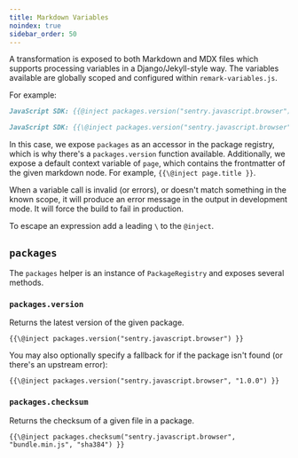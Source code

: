 ```yaml
---
title: Markdown Variables
noindex: true
sidebar_order: 50
---
```


A transformation is exposed to both Markdown and MDX files which supports processing variables in a Django/Jekyll-style way.
The variables available are globally scoped and configured within `remark-variables.js`.

For example:

```markdown {tabTitle:Replacment}
JavaScript SDK: {{@inject packages.version("sentry.javascript.browser") }}
```

```markdown {tabTitle:Source}
JavaScript SDK: {{\@inject packages.version("sentry.javascript.browser") }}
```

In this case, we expose `packages` as an accessor in the package registry, which is why there's a `packages.version` function available. Additionally, we expose a default context variable of `page`, which contains the frontmatter of the given markdown node. For example, `{{\@inject page.title }}`.

When a variable call is invalid (or errors), or doesn't match something in the known scope, it will produce an error message in the output in development mode. It will force the build to fail in production.

To escape an expression add a leading `\` to the `@inject`.

## `packages`

The `packages` helper is an instance of `PackageRegistry` and exposes several methods.

### `packages.version`

Returns the latest version of the given package.

```text {tabTitle:Source}
{{\@inject packages.version("sentry.javascript.browser") }}
```

You may also optionally specify a fallback for if the package isn't found (or there's an upstream error):

```text {tabTitle:Source}
{{\@inject packages.version("sentry.javascript.browser", "1.0.0") }}
```

### `packages.checksum`

Returns the checksum of a given file in a package.

```text {tabTitle:Source}
{{\@inject packages.checksum("sentry.javascript.browser", "bundle.min.js", "sha384") }}
```
